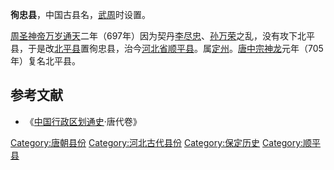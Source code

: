 '''徇忠县'''，中国古县名，[[武周|武周]]时设置。

[[武则天|周圣神帝]][[万岁通天|万岁通天]]二年（697年）因为契丹[[李尽忠|李尽忠]]、[[孙万荣|孙万荣]]之乱，没有攻下北平县，于是改[[北平县|北平县]]置徇忠县，治今[[河北省|河北省]][[顺平县|顺平县]]。属[[定州|定州]]。[[唐中宗|唐中宗]][[神龙|神龙]]元年（705年）复名北平县。
==参考文献==
*《[[中国行政区划通史|中国行政区划通史]]·唐代卷》
[[Category:唐朝县份|Category:唐朝县份]]
[[Category:河北古代县份|Category:河北古代县份]]
[[Category:保定历史|Category:保定历史]]
[[Category:顺平县|Category:顺平县]]